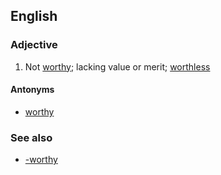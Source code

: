 ==English==

===Adjective===
#Not [[worthy]]; lacking value or merit; [[worthless]]

====Antonyms====
*[[worthy]]

===See also===
*[[-worthy]]